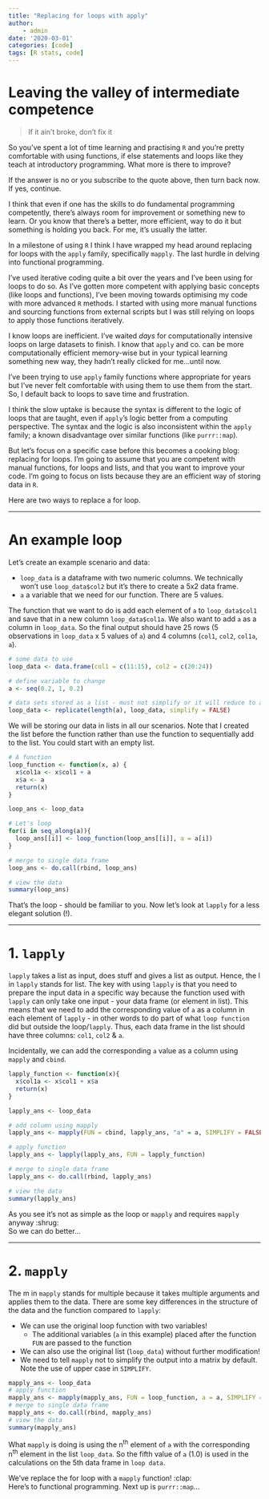```yaml
---
title: "Replacing for loops with apply"
author: 
    - admin
date: '2020-03-01'
categories: [code]
tags: [R stats, code]
---
```


# Leaving the valley of intermediate competence

> If it ain't broke, don't fix it

So you've spent a lot of time learning and practising `R` and you're pretty comfortable with using functions, if else statements and loops like they teach at introductory programming. What more is there to improve?

If the answer is no or you subscribe to the quote above, then turn back now. If yes, continue. 

I think that even if one has the skills to do fundamental programming competently, there's always room for improvement or something new to learn. Or you know that there's a better, more efficient, way to do it but something is holding you back. For me, it's usually the latter.

In a milestone of using `R` I think I have wrapped my head around replacing for loops with the `apply` family, specifically `mapply`. The last hurdle in delving into functional programming.

I've used iterative coding quite a bit over the years and I've been using for loops to do so. As I've gotten more competent with applying basic concepts (like loops and functions), I've been moving towards optimising my code with more advanced `R` methods. I started with using more manual functions and sourcing functions from external scripts but I was still relying on loops to apply those functions iteratively.

I know loops are inefficient. I've waited *days* for computationally intensive loops on large datasets to finish. I know that `apply` and co. can be more computationally efficient memory-wise but in your typical learning something new way, they hadn't really clicked for me...until now.

I've been trying to use `apply` family functions where appropriate for years but I've never felt comfortable with using them to use them from the start. So, I default back to loops to save time and frustration.  

I think the slow uptake is because the syntax is different to the logic of loops that are taught, even if `apply`'s logic better from a computing perspective. The syntax and the logic is also inconsistent within the `apply` family; a known disadvantage over similar functions (like `purrr::map`). 

But let's focus on a specific case before this becomes a cooking blog: replacing for loops. I'm going to assume that you are competent with manual functions, for loops and lists, and that you want to improve your code. I'm going to focus on lists because they are an efficient way of storing data in `R`. 

Here are two ways to replace a for loop.

***

# An example loop

Let's create an example scenario and data:

* `loop_data` is a dataframe with two numeric columns. We technically won't use `loop_data$col2` but it's there to create a 5x2 data frame.
* `a` a variable that we need for our function. There are 5 values.

The function that we want to do is add each element of `a` to `loop_data$col1` and save that in a new column `loop_data$col1a`. We also want to add `a` as a column in `loop_data`. So the final output should have 25 rows (5 observations in `loop_data` x 5 values of `a`) and 4 columns (`col1`, `col2`, `col1a`, `a`).

```r
# some data to use
loop_data <- data.frame(col1 = c(11:15), col2 = c(20:24))

# define variable to change
a <- seq(0.2, 1, 0.2)

# data sets stored as a list - must not simplify or it will reduce to a matrix!
loop_data <- replicate(length(a), loop_data, simplify = FALSE)
```

We will be storing our data in lists in all our scenarios. Note that I created the list before the function rather than use the function to sequentially add to the list. You could start with an empty list.

```r
# A function
loop_function <- function(x, a) {
  x$col1a <- x$col1 + a
  x$a <- a
  return(x)
}

loop_ans <- loop_data

# Let's loop
for(i in seq_along(a)){
  loop_ans[[i]] <- loop_function(loop_ans[[i]], a = a[i]) 
}

# merge to single data frame
loop_ans <- do.call(rbind, loop_ans)

# view the data
summary(loop_ans)
```

That's the loop - should be familiar to you. Now let's look at `lapply` for a less elegant solution (!).

***

# 1. `lapply`

`lapply` takes a list as input, does stuff and gives a list as output. Hence, the l in `lapply` stands for list. The key with using `lapply` is that you need to prepare the input data in a specific way because the function used with `lapply` can only take one input - your data frame (or element in list). This means that we need to add the corresponding value of `a` as a column in each element of `lapply` - in other words to do part of what `loop function` did but outside the loop/`lapply`. Thus, each data frame in the list should have three columns: `col1`, `col2` & `a`.

Incidentally, we can add the corresponding `a` value as a column using `mapply` and `cbind`.

```r
lapply_function <- function(x){
  x$col1a <- x$col1 + x$a
  return(x)
}

lapply_ans <- loop_data

# add column using mapply
lapply_ans <- mapply(FUN = cbind, lapply_ans, "a" = a, SIMPLIFY = FALSE)

# apply function
lapply_ans <- lapply(lapply_ans, FUN = lapply_function)

# merge to single data frame
lapply_ans <- do.call(rbind, lapply_ans)

# view the data
summary(lapply_ans)
```

As you see it's not as simple as the loop or `mapply` and requires `mapply` anyway :shrug:  
So we can do better...

***

# 2. `mapply`

The m in `mapply` stands for multiple because it takes multiple arguments and applies them to the data. There are some key differences in the structure of the data and the function compared to `lapply`:

* We can use the original loop function with two variables!
    * The additional variables (`a` in this example) placed after the function `FUN` are passed to the function 
* We can also use the original list (`loop_data`) without further modification!
* We need to tell `mapply` not to simplify the output into a matrix by default. Note the use of upper case in `SIMPLIFY`.

```r
mapply_ans <- loop_data
# apply function
mapply_ans <- mapply(mapply_ans, FUN = loop_function, a = a, SIMPLIFY = FALSE)
# merge to single data frame
mapply_ans <- do.call(rbind, mapply_ans)
# view the data
summary(mapply_ans)
```

What `mapply` is doing is using the n^th^ element of `a` with the corresponding n^th^ element in the list `loop_data`. So the fifth value of `a` (1.0) is used in the calculations on the 5th data frame in `loop data`.

We've replace the for loop with a `mapply` function! :clap:  
Here's to functional programming. Next up is `purrr::map`...